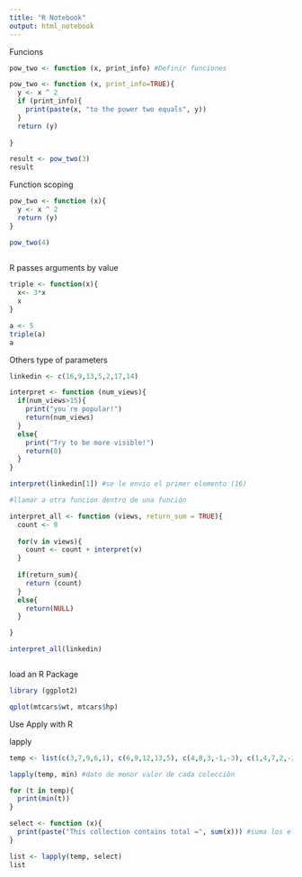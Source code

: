 ```yaml
---
title: "R Notebook"
output: html_notebook
---
```


Funcions

```r

pow_two <- function (x, print_info) #Definir funciones

pow_two <- function (x, print_info=TRUE){ 
  y <- x ^ 2
  if (print_info){
    print(paste(x, "to the power two equals", y))
  }
  return (y)
  
}

result <- pow_two(3)
result

```

Function scoping

```r

pow_two <- function (x){
  y <- x ^ 2
  return (y)
}

pow_two(4)
 
```
R passes arguments by value

```r

triple <- function(x){
  x<- 3*x
  x
}

a <- 5
triple(a)
a

```

Others type of parameters


```r

linkedin <- c(16,9,13,5,2,17,14)

interpret <- function (num_views){
  if(num_views>15){
    print("you´re popular!")
    return(num_views)
  }
  else{
    print("Try to be more visible!")
    return(0)
  }
}

interpret(linkedin[1]) #se le envio el primer elemento (16)

#llamar a otra funcion dentro de una función

interpret_all <- function (views, return_sum = TRUE){
  count <- 0
  
  for(v in views){
    count <- count + interpret(v)
  }
  
  if(return_sum){
    return (count)
  }
  else{
    return(NULL)
  }

}

interpret_all(linkedin)



```
load an R Package

```r

library (ggplot2)

qplot(mtcars$wt, mtcars$hp)

```

Use Apply with R

lapply

```r

temp <- list(c(3,7,9,6,1), c(6,9,12,13,5), c(4,8,3,-1,-3), c(1,4,7,2,-2), c(5,7,9,4,2), c(-3,5,8,9,4), c(3,6,9,4,1))

lapply(temp, min) #dato de menor valor de cada colección

for (t in temp){
  print(min(t))
}

select <- function (x){
  print(paste("This collection contains total =", sum(x))) #suma los elementos de cada coleccion
}

list <- lapply(temp, select)
list

```



